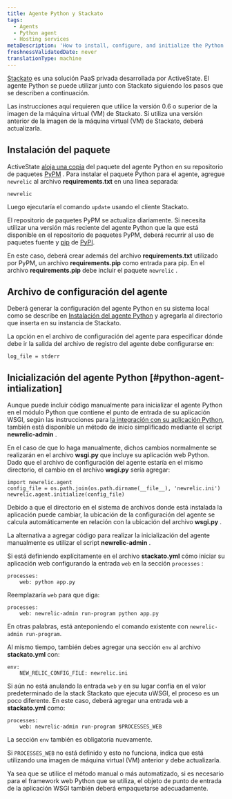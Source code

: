 ```yaml
---
title: Agente Python y Stackato
tags:
  - Agents
  - Python agent
  - Hosting services
metaDescription: 'How to install, configure, and initialize the Python agent with ActiveState''s Stackato solution.'
freshnessValidatedDate: never
translationType: machine
---
```


[Stackato](http://www.activestate.com/cloud) es una solución PaaS privada desarrollada por ActiveState. El agente Python se puede utilizar junto con Stackato siguiendo los pasos que se describen a continuación.

Las instrucciones aquí requieren que utilice la versión 0.6 o superior de la imagen de la máquina virtual (VM) de Stackato. Si utiliza una versión anterior de la imagen de la máquina virtual (VM) de Stackato, deberá actualizarla.

## Instalación del paquete

ActiveState [aloja una copia](http://code.activestate.com/pypm/newrelic/) del paquete del agente Python en su repositorio de paquetes [PyPM](http://code.activestate.com/pypm) . Para instalar el paquete Python para el agente, agregue `newrelic` al archivo <DNT>**requirements.txt**</DNT> en una línea separada:

```
newrelic
```

Luego ejecutaría el comando `update` usando el cliente Stackato.

El repositorio de paquetes PyPM se actualiza diariamente. Si necesita utilizar una versión más reciente del agente Python que la que está disponible en el repositorio de paquetes PyPM, deberá recurrir al uso de paquetes fuente y [pip](http://www.pip-installer.org/en/latest/) de [PyPI](http://pypi.python.org).

En este caso, deberá crear además del archivo <DNT>**requirements.txt**</DNT> utilizado por PyPM, un archivo <DNT>**requirements.pip**</DNT> como entrada para pip. En el archivo <DNT>**requirements.pip**</DNT> debe incluir el paquete `newrelic` .

## Archivo de configuración del agente

Deberá generar la configuración del agente Python en su sistema local como se describe en [Instalación del agente Python](/docs/agents/python-agent/installation-and-configuration/python-agent-installation) y agregarla al directorio que inserta en su instancia de Stackato.

La opción en el archivo de configuración del agente para especificar dónde debe ir la salida del archivo de registro del agente debe configurarse en:

```
log_file = stderr
```

## Inicialización del agente Python [#python-agent-intialization]

Aunque puede incluir código manualmente para inicializar el agente Python en el módulo Python que contiene el punto de entrada de su aplicación WSGI, según las instrucciones para [la integración con su aplicación Python](/docs/agents/python-agent/installation-and-configuration/python-agent-integration), también está disponible un método de inicio simplificado mediante el script <DNT>**newrelic-admin**</DNT> .

En el caso de que lo haga manualmente, dichos cambios normalmente se realizarán en el archivo <DNT>**wsgi.py**</DNT> que incluye su aplicación web Python. Dado que el archivo de configuración del agente estaría en el mismo directorio, el cambio en el archivo <DNT>**wsgi.py**</DNT> sería agregar:

```
import newrelic.agent
config_file = os.path.join(os.path.dirname(__file__), 'newrelic.ini')
newrelic.agent.initialize(config_file)
```

Debido a que el directorio en el sistema de archivos donde está instalada la aplicación puede cambiar, la ubicación de la configuración del agente se calcula automáticamente en relación con la ubicación del archivo <DNT>**wsgi.py**</DNT> .

La alternativa a agregar código para realizar la inicialización del agente manualmente es utilizar el script <DNT>**newrelic-admin**</DNT> .

Si está definiendo explícitamente en el archivo <DNT>**stackato.yml**</DNT> cómo iniciar su aplicación web configurando la entrada `web` en la sección `processes` :

```
processes:
    web: python app.py
```

Reemplazaría `web` para que diga:

```
processes:
    web: newrelic-admin run-program python app.py
```

En otras palabras, está anteponiendo el comando existente con `newrelic-admin run-program`.

Al mismo tiempo, también debes agregar una sección `env` al archivo <DNT>**stackato.yml**</DNT> con:

```
env:
    NEW_RELIC_CONFIG_FILE: newrelic.ini
```

Si aún no está anulando la entrada `web` y en su lugar confía en el valor predeterminado de la stack Stackato que ejecuta uWSGI, el proceso es un poco diferente. En este caso, deberá agregar una entrada `web` a <DNT>**stackato.yml**</DNT> como:

```
processes:
    web: newrelic-admin run-program $PROCESSES_WEB
```

La sección `env` también es obligatoria nuevamente.

Si `PROCESSES_WEB` no está definido y esto no funciona, indica que está utilizando una imagen de máquina virtual (VM) anterior y debe actualizarla.

Ya sea que se utilice el método manual o más automatizado, si es necesario para el framework web Python que se utiliza, el objeto de punto de entrada de la aplicación WSGI también deberá empaquetarse adecuadamente.
